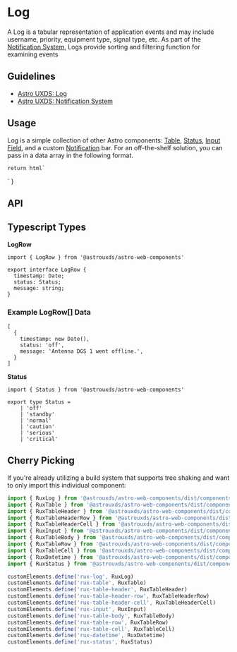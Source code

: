 
<Meta of={LogStories} />

# Log

A Log is a tabular representation of application events and may include username, priority, equipment type, signal type, etc. As part of the [Notification System](https://www.astrouxds.com/design-guidelines/notifications), Logs provide sorting and filtering function for examining events

## Guidelines

* [Astro UXDS: Log](http://www.astrouxds.com/ui-components/log)
* [Astro UXDS: Notification System](https://www.astrouxds.com/design-guidelines/notifications)

## Usage

Log is a simple collection of other Astro components: [Table](?path=/docs/components-table--default-story), [Status](?path=/docs/components-status--default-story), [Input Field](?path=/docs/components-input-field--default-story), and a custom [Notification](?path=/docs/components-notification--default-story) bar. For an off-the-shelf solution, you can pass in a data array in the following format.

    return html`
<div style="display: flex; flex-flow: column; justify-content: center;">
    <rux-log filter="${args.filter}" .data="${args.data}">
    </rux-log>
</div>
    `
}

<Canvas>
  <Story of={LogStories.Log_} />
</Canvas>

## API

<Controls />

## Typescript Types

**LogRow**

```
import { LogRow } from '@astrouxds/astro-web-components'
```

```
export interface LogRow {
  timestamp: Date;
  status: Status;
  message: string;
}
```

### Example LogRow\[] Data

```
[
  {
    timestamp: new Date(),
    status: 'off',
    message: 'Antenna DGS 1 went offline.',
  }
]
```

**Status**

```
import { Status } from '@astrouxds/astro-web-components'
```

```
export type Status =
    | 'off'
    | 'standby'
    | 'normal'
    | 'caution'
    | 'serious'
    | 'critical'
```

## Cherry Picking

If you're already utilizing a build system that supports tree shaking and want to only import this individual component:

```js
import { RuxLog } from '@astrouxds/astro-web-components/dist/components/rux-log'
import { RuxTable } from '@astrouxds/astro-web-components/dist/components/rux-table'
import { RuxTableHeader } from '@astrouxds/astro-web-components/dist/components/rux-table-header'
import { RuxTableHeaderRow } from '@astrouxds/astro-web-components/dist/components/rux-table-header-row'
import { RuxTableHeaderCell } from '@astrouxds/astro-web-components/dist/components/rux-table-header-cell'
import { RuxInput } from '@astrouxds/astro-web-components/dist/components/rux-input'
import { RuxTableBody } from '@astrouxds/astro-web-components/dist/components/rux-table-body'
import { RuxTableRow } from '@astrouxds/astro-web-components/dist/components/rux-table-row'
import { RuxTableCell } from '@astrouxds/astro-web-components/dist/components/rux-table-cell'
import { RuxDatetime } from '@astrouxds/astro-web-components/dist/components/rux-datetime'
import { RuxStatus } from '@astrouxds/astro-web-components/dist/components/rux-status'

customElements.define('rux-log', RuxLog)
customElements.define('rux-table', RuxTable)
customElements.define('rux-table-header', RuxTableHeader)
customElements.define('rux-table-header-row', RuxTableHeaderRow)
customElements.define('rux-table-header-cell', RuxTableHeaderCell)
customElements.define('rux-input', RuxInput)
customElements.define('rux-table-body', RuxTableBody)
customElements.define('rux-table-row', RuxTableRow)
customElements.define('rux-table-cell', RuxTableCell)
customElements.define('rux-datetime', RuxDatetime)
customElements.define('rux-status', RuxStatus)
```
